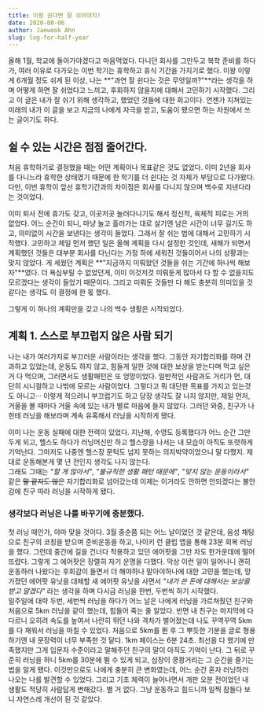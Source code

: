 ```yaml
---
title: 이왕 쉰다면 잘 쉬어야지!
date: 2020-08-06
author: Jaewook Ahn
slug: log-for-half-year
---
```


올해 1월, 학교에 돌아가야겠다고 마음먹었다. 다니던 회사를 그만두고 복학 준비를 하다가, 여러 이유로 다가오는 이번 학기는 휴학하고 휴식 기간을 가지기로 했다. 이왕 이렇게 6개월 정도 쉬게 된 이상, 나는 **"과연 잘 쉰다는 것은 무엇일까?"**라는 생각을 하며 어떻게 하면 잘 쉬었다고 느끼고, 후회하지 않을지에 대해서 고민하기 시작했다. 그리고 이 글은 내가 잘 쉬기 위해 생각하고, 했었던 것들에 대한 회고이다. 언젠가 지쳐있는 미래의 내가 이 글을 보고 지금의 나에게 자극을 받고, 도움이 됐으면 하는 차원에서 쓰는 글이기도 하다.

## 쉴 수 있는 시간은 점점 줄어간다.

처음 휴학하기로 결정했을 때는 어떤 계획이나 목표같은 것도 없었다. 이미 2년을 회사를 다니느라 휴학한 상태였기 때문에 한 학기를 더 쉰다는 것 자체가 부담으로 다가왔다. 다만, 이번 휴학이 앞선 휴학기간과의 차이점은 회사를 다니지 않으며 백수로 지낸다라는 것이었다.

이미 퇴사 전에 휴가도 갖고, 이곳저곳 놀러다니기도 해서 정신적, 육체적 피로는 거의 없었다. 어느 순간이 되니, 마냥 놀고 흘러가는 대로 살기엔 남은 시간이 너무 길기도 하고, 의미없이 시간을 보낸다는 생각이 들었다. 그래서 잘 쉬는 법에 대해서 고민하기 시작했다. 고민하고 제일 먼저 했던 일은 올해 계획을 다시 설정한 것인데, 새해가 되면서 계획했던 것들은 대부분 회사를 다닌다는 가정 하에 세워진 것들이어서 나의 상황과는 맞지 않았다. 게 세웠던 계획은 **"지금까지 미뤄왔던 것들을 쉬는 기간에 하나씩 해보자"**였다. 더 욕심부릴 수 없었던게, 이미 이것저것 미뤄둔게 많아서 다 할 수 없을지도 모르겠다는 생각이 들었기 때문이다. 그리고 미뤄둔 것들만 다 해도 충분히 의미있을 것 같다는 생각도 이 결정에 한 몫 했다.

그렇게 이 하나의 계획만을 갖고 나의 백수 생활은 시작되었다.

## 계획 1. 스스로 부끄럽지 않은 사람 되기

나는 내가 여러가지로 부끄러운 사람이라는 생각을 했다. 그동안 자기합리화를 하며 간과하고 있었는데, 운동도 하지 않고, 힘들게 일한 것에 대한 보상을 받는다며 먹고 싶은거 다 먹으며, 그러면서도 생활패턴은 또 엉망이었다. 일반적인 사람과도 거리가 먼, 대단히 시니컬하고 나밖에 모르는 사람이었다. 그렇다고 뭐 대단한 목표를 가지고 있는것도 아니고··· 이렇게 적으려니 부끄럽기도 하고 당장 생각도 잘 나지 않지만, 제일 먼저, 거울을 볼 때마다 거울 속에 있는 내가 별로 마음에 들지 않았다. 그러던 와중, 친구가 나한테 러닝을 해보라며 계속 유혹해서 러닝을 시작하게 됐다.

이미 나는 운동 실패에 대한 전력이 있었다. 지난해, 수영도 등록했다가 어느 순간 그만두게 되고, 헬스도 하다가 러닝머신만 하고 헬스장을 나서는 내 모습이 아직도 또렷하게 기억난다. 그마저도 나중엔 헬스장 문턱도 넘지 못하는 의지박약이었으니 말 다했지. 제대로 운동해본게 몇 년 전인지 생각도 나지 않는다.  
그래도 그때는 _"할 게 많아서"_, _"불규칙한 생활 패턴 때문에"_, _"맞지 않는 운동이라서"_ 같은 ~~말 같지도 않은~~ 자기합리화로 넘어갔는데 이제는 이거라도 안하면 안되겠다는 불안감에 친구 따라 러닝을 시작하게 됐다.

### 생각보다 러닝은 나를 바꾸기에 충분했다.

첫 러닝 때인가, 아마 맞을 것이다. 3월 중순쯤 되는 어느 날이었던 것 같은데, 음성 채팅으로 친구의 코칭을 받으며 준비운동을 하고, 나이키 런 클럽 앱을 통해 23분 회복 러닝을 했다. 그런데 중간에 길을 건너다 착용하고 있던 에어팟을 그만 차도 한가운데에 떨어뜨렸다. 그렇게 그 에어팟은 장렬히 자기 운명을 다했다. 막상 이런 일이 일어나니 괜히 운동하러 나왔다는 후회감이 들면서 더 해야하나 말아야하나에 대한 고민을 했는데, 망가졌던 에어팟 유닛을 대체할 새 에어팟 유닛을 사면서 _"내가 쓴 돈에 대해서는 보상을 받고 말겠다"_ 라는 생각을 하며 다시금 러닝을 한번, 두번씩 하기 시작했다.  
일주일에 대략 두번, 세번씩 러닝을 하다가 어느 날은 나에게 러닝을 가르쳐줬던 친구와 처음으로 5km 러닝을 같이 했는데, 힘들어 죽는 줄 알았다. 반면 내 친구는 마지막에 다다르니 오히려 속도를 높여서 나란히 뛰던 나와 격차가 벌어졌는데 나도 꾸역꾸역 5km를 다 채워서 러닝을 마칠 수 있었다. 처음으로 5km를 뛴 후 그 뿌듯한 기분을 글로 형용하기엔 내 문장력이 너무 부족한 것 닽다. 1km 페이스는 6분 24초. 최선을 다 했기에 만족했지만 그게 입문자 수준이라고 말해주던 친구의 말이 아직도 기억이 난다. 그 뒤로 꾸준히 러닝을 하니 5km를 30분에 뛸 수 있게 되고, 심장이 쿵쾅거리는 그 순간을 즐기는 법을 알게 됐다. 이것만으로도 나에게 충분히 큰 변화였는데, 어느 순간 혼자 러닝하러 나오는 나를 발견할 수 있었다. 그리고 기초 체력이 늘어나면서 개판 오분 전이었던 내 생활도 적당히 사람답게 변해갔다. 별 거 없다. 그냥 운동하고 힘드니까 일찍 잠들다 보니 자연스레 개선이 된 것 같았다.